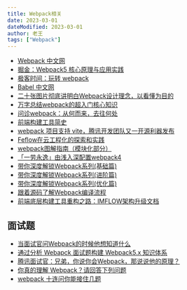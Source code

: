 ---
title: Webpack相关
date: 2023-03-01
dateModified: 2023-03-01
author: 老王
tags: ["Webpack"]
---

<div>
<ul>
<li><a href="https://webpack.docschina.org/" target="_blank">Webpack 中文网</a></li>
<li><a href="https://s.juejin.cn/ds/k2Xj8Jq/" target="_blank">掘金：Webpack5 核心原理与应用实践</a></li>
<li><a href="https://time.geekbang.org/course/intro/100028901?code=xx1mPgka8Xbsb7hCOO79mJAD7e6raZrjx5LlKajvABo%253D&amp;utm_term=SPoster" target="_blank">极客时间：玩转 webpack
</a></li>
<li><a href="https://www.babeljs.cn/" target="_blank">Babel 中文网</a></li>
<li><a href="https://juejin.cn/post/7170852747749621791" target="_blank">二十张图片彻底讲明白Webpack设计理念，以看懂为目的</a></li>
<li><a href="https://juejin.cn/post/6984845444404740133" target="_blank">万字总结webpack的超入门核心知识</a></li>
<li><a href="https://juejin.cn/post/6922638162808274957" target="_blank">问诊webpack：从何而来，去往何处</a></li>
<li><a href="https://juejin.cn/post/7085613927249215525" target="_blank">前端构建工具简史</a></li>
<li><a href="https://mp.weixin.qq.com/s/_6w17kY2hiyLuQTqAqRxvg" target="_blank">webpack 项目支持 vite，腾讯开发团队又一开源利器发布</a></li>
<li><a href="https://juejin.cn/post/6922266808158257160" target="_blank">Feflow在云工程化的探索和实践</a></li>
<li><a href="https://mp.weixin.qq.com/s/ZeUFiW_hH9nCHprTTlO55g" target="_blank">webpack图解指南（模块化部分）</a></li>
<li><a href="https://juejin.cn/post/6859888538004783118" target="_blank">「一劳永逸」由浅入深配置webpack4</a></li>
<li><a href="https://juejin.cn/post/6844904079219490830" target="_blank">带你深度解锁Webpack系列(基础篇)</a></li>
<li><a href="https://juejin.cn/post/6844904084927938567" target="_blank">带你深度解锁Webpack系列(进阶篇)</a></li>
<li><a href="https://juejin.cn/post/6844904093463347208" target="_blank">带你深度解锁Webpack系列(优化篇)</a></li>
<li><a href="https://mp.weixin.qq.com/s/5va2i5ojCwBHlykxNCipDQ" target="_blank">跟着源码了解Webpack编译流程</a></li>
<li><a href="https://mp.weixin.qq.com/s/p9QX-iO7FCuh9HxWtt5PHQ" target="_blank">前端底层构建工具重构之路：IMFLOW架构升级文档</a></li>
</ul>

## 面试题

<ul>
<li><a href="https://juejin.cn/post/6943468761575849992" target="_blank">当面试官问Webpack的时候他想知道什么</a></li>
<li><a href="https://juejin.cn/post/7023242274876162084" target="_blank">通过分析 Webapck 面试题构建 Webpack5.x 知识体系</a></li>
<li><a href="https://juejin.cn/post/6987180860852142093" target="_blank">腾讯面试官：兄弟，你说你会Webpack，那说说他的原理？</a></li>
<li><a href="https://zhuanlan.zhihu.com/p/205031468" target="_blank">你真的理解 Webpack？请回答下列问题</a></li>
<li><a href="https://juejin.cn/post/7002839760792190989" target="_blank">webpack 十连问你能接住几题</a></li>
</ul>
</div>
